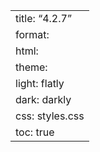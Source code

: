 ---
title: "4.2.7"
format:
    html:
        theme:
            light: flatly
            dark: darkly
        css: styles.css
        toc: true
---